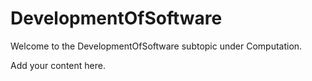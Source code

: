 # DevelopmentOfSoftware

Welcome to the DevelopmentOfSoftware subtopic under Computation.

Add your content here.
